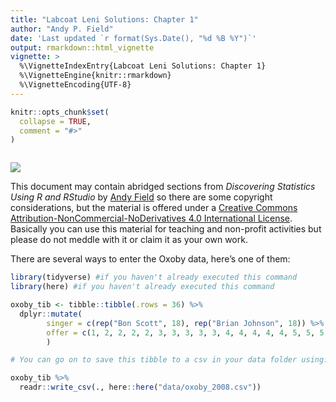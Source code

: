 ```yaml
---
title: "Labcoat Leni Solutions: Chapter 1"
author: "Andy P. Field"
date: 'Last updated `r format(Sys.Date(), "%d %B %Y")`'
output: rmarkdown::html_vignette
vignette: >
  %\VignetteIndexEntry{Labcoat Leni Solutions: Chapter 1}
  %\VignetteEngine{knitr::rmarkdown}
  %\VignetteEncoding{UTF-8}
---
```


```r
knitr::opts_chunk$set(
  collapse = TRUE,
  comment = "#>"
)
```

```r

```

![](images/leni_banner.png)

This document may contain abridged sections from *Discovering Statistics Using R and RStudio* by [Andy Field](https://www.discoveringstatistics.com/) so there are some copyright considerations, but the material is offered under a [Creative Commons Attribution-NonCommercial-NoDerivatives 4.0 International License](http://creativecommons.org/licenses/by-nc-nd/4.0/). Basically you can use this material for teaching and non-profit activities but please do not meddle with it or claim it as your own work.

There are several ways to enter the Oxoby data, here's one of them:

```r
library(tidyverse) #if you haven't already executed this command
library(here) #if you haven't already executed this command

oxoby_tib <- tibble::tibble(.rows = 36) %>% 
  dplyr::mutate(
    	singer = c(rep("Bon Scott", 18), rep("Brian Johnson", 18)) %>% forcats::as_factor(),
    	offer = c(1, 2, 2, 2, 2, 3, 3, 3, 3, 3, 4, 4, 4, 4, 4, 5, 5, 5, 2, 3, 3, 3, 3, 3, 4, 4, 4, 4, 4, 5, 5, 5, 5, 5, 5, 5)
    	) 

# You can go on to save this tibble to a csv in your data folder using:

oxoby_tib %>% 
  readr::write_csv(., here::here("data/oxoby_2008.csv"))
```
